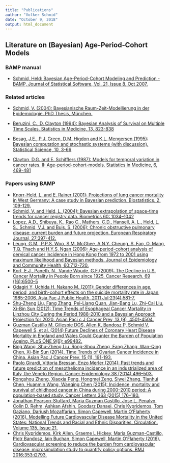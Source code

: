 ```yaml
---
title: "Publications"
author: "Volker Schmid"
date: "October 9, 2018"
output: html_document
---
```


## Literature on (Bayesian) Age-Period-Cohort Models
### BAMP manual

* [Schmid, Held: Bayesian Age-Period-Cohort Modeling and Prediction - BAMP, Journal of Statistical Software, Vol. 21, Issue 8, Oct 2007.](http://dx.doi.org/10.18637/jss.v021.i08) 

### Related articles

* [Schmid, V. (2004): Bayesianische Raum-Zeit-Modellierung in der Epidemiologie. PhD Thesis, München.](https://edoc.ub.uni-muenchen.de/3000/)

* [Beruzini, C., D. Clayton (1994): Bayesian Analysis of Survival on Multiple Time Scales. Statistics in Medicine, 13, 823-838](https://doi.org/10.1002/sim.4780130804)

* [Besag, J.E., P.J. Green, D.M. Higdon and K.L. Mengersen (1995): Bayesian computation and stochastic systems (with discussion). Statistical Science, 10, 3-66]( https://www.jstor.org/stable/2246224)

* [Clayton, D.G. and E. Schifflers (1987): Models for temporal variation in cancer rates. II: Age-period-cohort-models. Statistics in Medicine, 6, 469-481](https://doi.org/10.1002/sim.4780060406)

### Papers using BAMP

* [Knorr-Held, L. and E. Rainer (2001): Projections of lung cancer mortality in West Germany: A case study in Bayesian prediction. Biostatistics, 2, 109-129.](https://doi.org/10.1093/biostatistics/2.1.109)
* [Schmid, V. and Held, L. (2004): Bayesian extrapolation of space-time trends for cancer registry data. Biometrics 60: 1034–1042](https://doi.org/10.1111/j.0006-341X.2004.00259.x)
* [Lopez, A.D., Shibuya, K., Rao C., Mathers, C.D., Hansell, A. L., Held, L. S., Schmid, V.J. and Buis, S. (2006): Chronic obstructive pulmonary disease: current burden and future projection. European Respiratory Journal, 27:397-412.](https://dx.doi.org/10.1183/09031936.06.00025805)
* [Leung, G.M., P.P.S. Woo, S.M. McGhee, A.N.Y. Cheung, S. Fan, O. Mang, T.Q. Thach and H.Y.S. Ngan (2006): Age-period-cohort analysis of cervical cancer incidence in Hong Kong from 1972 to 2001 using maximum likelihood and Bayesian methods. Journal of Epidemiology and Community Health, 60:712-720.](https://dx.doi.org/10.1136%2Fjech.2005.042275)
* [Kort, E.J., Paneth, N., Vande Woude, G.F.(2009): The Decline in U.S. Cancer Mortality in People Born since 1925. Cancer Research, 69 (16):6500–5](https://doi.org/10.1158/0008-5472.CAN-09-0357)
* [Odagiri Y, Uchida H, Nakano M. (2011): Gender differences in age, period, and birth-cohort effects on the suicide mortality rate in Japan, 1985-2006. Asia Pac J Public Health. 2011 Jul;23(4):581-7.](https://doi.org/10.1177/1010539509348242)
* [Shu-Zheng Liu, Fang Zhang, Pei-Liang Quan, Jian-Bang Lu, Zhi-Cai Liu, Xi-Bin Sun (2012): Time Trends of Esophageal Cancer Mortality in Linzhou City During the Period 1988-2010 and a Bayesian Approach Projection for 2020. Asian Paci c J Cancer Prev, 13 (9), 4501-4504.](https://doi.org/10.7314/APJCP.2012.13.9.4501)
* [Guzman Castillo M, Gillespie DOS, Allen K, Bandosz P, Schmid V, Capewell S, et al. (2014) Future Declines of Coronary Heart Disease Mortality in England and Wales Could Counter the Burden of Population Ageing. PLoS ONE 9(6): e99482.](https://doi.org/10.1371/journal.pone.0099482)
* [Bing Wang, Shu-Zheng Liu, Rong-Shou Zheng, Fang Zhang, Wan-Qing Chen, Xi-Bin Sun (2014). Time Trends of Ovarian Cancer Incidence in China. Asian Pac J Cancer Prev, 15 (1), 191-193.](https://doi.org/10.7314/APJCP.2014.15.1.191)
* [Paolo Girardi, Vittoria Bressan, Enzo Merler (2014): Past trends and future prediction of mesothelioma incidence in an industrialized area of Italy, the Veneto Region. Cancer Epidemiology 38 (2014) 496–503.](https://doi.org/10.1016/j.canep.2014.08.007)
* [Rongshou Zheng, Xiaoxia Peng, Hongmei Zeng, Siwei Zhang, Tianhui Chen, Huanmin Wang, Wanqing Chen (2015): Incidence, mortality and survival of childhood cancer in China during 2000–2010 period: A population-based study. Cancer Letters 363 (2015) 176–180.](https://doi.org/10.1016/j.canlet.2015.04.021)
* [Jonathan Pearson-Stuttard, Maria Guzman Castillo, Jose L. Penalvo, Colin D. Rehm, Ashkan Afshin, Goodarz Danaei, Chris Kypridemos, Tom Gaziano, Dariush Mozaffarian, Simon Capewell, Martin O'Flaherty (2016). Modelling Future Cardiovascular Disease Mortality in the United States: National Trends and Racial and Ethnic Disparities. Circulation. Volume 135, Issue 21.](https://doi.org/10.1161/CIRCULATIONAHA.115.019904)
* [Chris Kypridemos, Kirk Allen, Graeme L Hickey, Maria Guzman-Castillo, Piotr Bandosz, Iain Buchan, Simon Capewell, Martin O’Flaherty (2016). Cardiovascular screening to reduce the burden from cardiovascular disease: microsimulation study to quantify policy options. BMJ 2016;353:i2793.](https://doi.org/10.1136/bmj.i2793)
